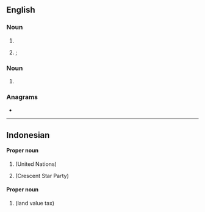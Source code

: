 ==English==

===Noun===
{{en-noun|~}}

# {{initialism of|en|polybrominated biphenyl}}
# {{lb|en|aviation}} {{initialism of|en|[[passenger]] [[boarding]] [[bridge]]}}; {{synonym of|en|jet bridge}}

===Noun===
{{en-noun|-}}

# {{initialism of|en|{{w|Provider Backbone Bridges}}}}

===Anagrams===
* {{anagrams|en|a=bbp|BBP|BPB}}

----

==Indonesian==

====Proper noun====
{{id-proper noun}}

# {{initialism of|id|[[Perserikatan Bangsa-Bangsa]]}} (United Nations)
# {{initialism of|id|[[Partai Bulan Bintang]]}} (Crescent Star Party)

====Proper noun====
{{id-noun}}

# {{initialism of|id|[[pajak bumi dan bangunan|Pajak Bumi dan Bangunan]]}} (land value tax)
